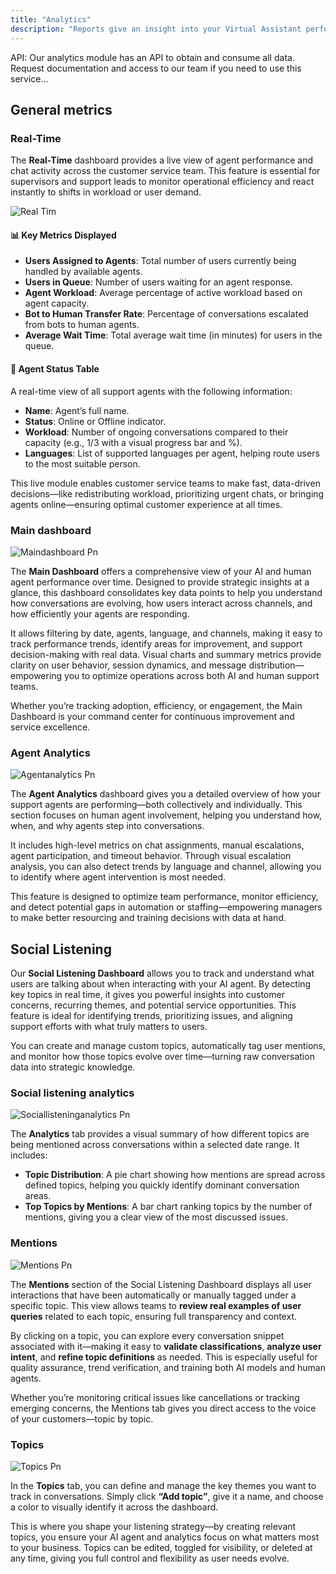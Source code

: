 ```yaml
---
title: "Analytics"
description: "Reports give an insight into your Virtual Assistant performance. With the data in hands, you can get a better understanding of what parts of your chatbot Stories work and what interactions require additional improvements. The Reports section provides in-depth knowledge about your Virtual Assistant. Here you can analyze the occurrence of interactions, compare Stories, browse data from various periods and much more."
---
```


<Tip>
  API: Our analytics module has an API to obtain and consume all data. Request documentation and access to our team if you need to use this service...
</Tip>

## General metrics

### Real-Time

The **Real-Time** dashboard provides a live view of agent performance and chat activity across the customer service team. This feature is essential for supervisors and support leads to monitor operational efficiency and react instantly to shifts in workload or user demand.

![Real Tim](/real-time)

#### **📊 Key Metrics Displayed**

- **Users Assigned to Agents**: Total number of users currently being handled by available agents.
- **Users in Queue**: Number of users waiting for an agent response.
- **Agent Workload**: Average percentage of active workload based on agent capacity.
- **Bot to Human Transfer Rate**: Percentage of conversations escalated from bots to human agents.
- **Average Wait Time**: Total average wait time (in minutes) for users in the queue.

#### **👥 Agent Status Table**

A real-time view of all support agents with the following information:

- **Name**: Agent’s full name.
- **Status**: Online or Offline indicator.
- **Workload**: Number of ongoing conversations compared to their capacity (e.g., 1/3 with a visual progress bar and %).
- **Languages**: List of supported languages per agent, helping route users to the most suitable person.

This live module enables customer service teams to make fast, data-driven decisions—like redistributing workload, prioritizing urgent chats, or bringing agents online—ensuring optimal customer experience at all times.

### Main dashboard

![Maindashboard Pn](/images/maindashboard.png)

The **Main Dashboard** offers a comprehensive view of your AI and human agent performance over time. Designed to provide strategic insights at a glance, this dashboard consolidates key data points to help you understand how conversations are evolving, how users interact across channels, and how efficiently your agents are responding.

It allows filtering by date, agents, language, and channels, making it easy to track performance trends, identify areas for improvement, and support decision-making with real data. Visual charts and summary metrics provide clarity on user behavior, session dynamics, and message distribution—empowering you to optimize operations across both AI and human support teams.

Whether you’re tracking adoption, efficiency, or engagement, the Main Dashboard is your command center for continuous improvement and service excellence.

### Agent Analytics

![Agentanalytics Pn](/images/agentanalytics.png)

The **Agent Analytics** dashboard gives you a detailed overview of how your support agents are performing—both collectively and individually. This section focuses on human agent involvement, helping you understand how, when, and why agents step into conversations.

It includes high-level metrics on chat assignments, manual escalations, agent participation, and timeout behavior. Through visual escalation analysis, you can also detect trends by language and channel, allowing you to identify where agent intervention is most needed.

This feature is designed to optimize team performance, monitor efficiency, and detect potential gaps in automation or staffing—empowering managers to make better resourcing and training decisions with data at hand.

## Social Listening

Our **Social Listening Dashboard** allows you to track and understand what users are talking about when interacting with your AI agent. By detecting key topics in real time, it gives you powerful insights into customer concerns, recurring themes, and potential service opportunities. This feature is ideal for identifying trends, prioritizing issues, and aligning support efforts with what truly matters to users.

You can create and manage custom topics, automatically tag user mentions, and monitor how those topics evolve over time—turning raw conversation data into strategic knowledge.

### Social listening analytics

![Sociallisteninganalytics Pn](/images/sociallisteninganalytics.png)

The **Analytics** tab provides a visual summary of how different topics are being mentioned across conversations within a selected date range. It includes:

- **Topic Distribution**: A pie chart showing how mentions are spread across defined topics, helping you quickly identify dominant conversation areas.
- **Top Topics by Mentions**: A bar chart ranking topics by the number of mentions, giving you a clear view of the most discussed issues.

### Mentions

![Mentions Pn](/images/mentions.png)

The **Mentions** section of the Social Listening Dashboard displays all user interactions that have been automatically or manually tagged under a specific topic. This view allows teams to **review real examples of user queries** related to each topic, ensuring full transparency and context.

By clicking on a topic, you can explore every conversation snippet associated with it—making it easy to **validate classifications**, **analyze user intent**, and **refine topic definitions** as needed. This is especially useful for quality assurance, trend verification, and training both AI models and human agents.

Whether you’re monitoring critical issues like cancellations or tracking emerging concerns, the Mentions tab gives you direct access to the voice of your customers—topic by topic.

### Topics

![Topics Pn](/images/topics.png)

In the **Topics** tab, you can define and manage the key themes you want to track in conversations. Simply click **“Add topic”**, give it a name, and choose a color to visually identify it across the dashboard.

This is where you shape your listening strategy—by creating relevant topics, you ensure your AI agent and analytics focus on what matters most to your business. Topics can be edited, toggled for visibility, or deleted at any time, giving you full control and flexibility as user needs evolve.